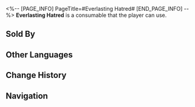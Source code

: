 <%-- [PAGE_INFO]
PageTitle=#Everlasting Hatred#
[END_PAGE_INFO] --%>
{{Consumable Infobox
|id          = 408615
|image       = Item Everlasting Hatred.png
|type        = undefined
|rarity      = 3
|effect      = Upon use, all allies deal 20% more DMG for the next battle.
|description = As you read this message, please consider the following advice: Send a message to your nemesis and tell them that you have forgiven them.
|effectType  = 
|effectType2 = 
|effectType3 = 
|recipe      = 
|source1     = [[Dreamscape Sales Store]]
|source2     = 
|source3     = 
}}
{{Description|''"Our lives are too short to be wasted on feuds."''}}
'''Everlasting Hatred''' is a consumable that the player can use.

==Sold By==
{{Shop Availability}}

==Other Languages==
{{Other Languages
|en   = Everlasting Hatred
|zhs  = 至死不渝的恨
|zht  = 至死不渝的恨
|ja   = 死んでも消えない恨み
|ko   = 끝없는 원한
|es   = Odio hasta la muerte
|fr   = Haine au-delà de la mort
|ru   = Нетленная ненависть
|th   = ความชังตราบจนวันตาย
|vi   = Mối Thù Đến Chết Không Phai
|de   = Nicht endender Hass
|id   = Everlasting Hatred
|pt   = Ódio Eterno
}}

==Change History==
{{Change History|2.0}}

==Navigation==
{{Consumable Navbox}}